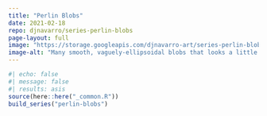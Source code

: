 ```yaml
---
title: "Perlin Blobs"
date: 2021-02-18
repo: djnavarro/series-perlin-blobs
page-layout: full
image: "https://storage.googleapis.com/djnavarro-art/series-perlin-blobs/800/perlincircle_10_503.png"
image-alt: "Many smooth, vaguely-ellipsoidal blobs that looks a little like jellybeans, in a variety of colours"
---
```

   
::: {.grid}
  
```r
#| echo: false
#| message: false
#| results: asis
source(here::here("_common.R"))
build_series("perlin-blobs")
```
   
:::
   
